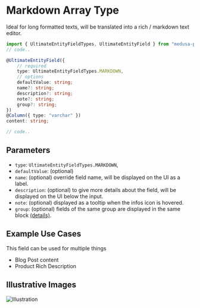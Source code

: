 # Markdown Array Type

Ideal for long formatted texts, will be translated into a rich / markdown text editor.

```ts
import { UltimateEntityFieldTypes, UltimateEntityField } from "medusa-plugin-ultimate/dist/index";
// code..

@UltimateEntityField({
    // required
    type: UltimateEntityFieldTypes.MARKDOWN,
    // options
    defaultValue: string;
    name?: string;
    description?: string;
    note?: string;
    group?: string;
})
@Column({ type: "varchar" })
content: string;

// code..
```

## Parameters

- `type`: `UltimateEntityFieldTypes.MARKDOWN`,
- `defaultValue`: (optional)
- `name`: (optional) override field name, will be displayed on the UI as a label.
- `description`: (optional) to give more details about the field, will be displayed on the UI below the input.
- `note`: (optional) displayed as a tooltip when the infos icon is hovered.
- `group`: (optional) fields of the same group are displayed in the same block [(details)](/advanced/grouping).

## Example Use Cases

This field can be used for multiple things

- Blog Post content
- Product Rich Description

## Illustrative Images

![Illustration](/assets/ultimate-entity-field-type-illustration.png)
